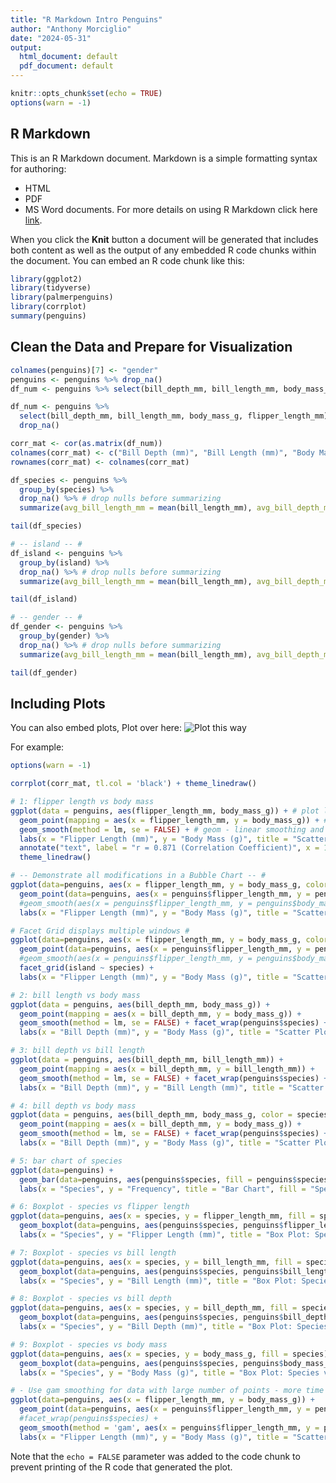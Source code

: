 ---
title: "R Markdown Intro Penguins"
author: "Anthony Morciglio"
date: "2024-05-31"
output:
  html_document: default
  pdf_document: default
---

```{r setup, include=FALSE}
knitr::opts_chunk$set(echo = TRUE)
options(warn = -1)
```

## R Markdown

This is an R Markdown document. Markdown is a simple formatting syntax for authoring:

* HTML
* PDF
* MS Word documents. 
For more details on using R Markdown click here [link](http://rmarkdown.rstudio.com).

When you click the **Knit** button a document will be generated that includes both content as well as the output of any embedded R code chunks within the document. You can embed an R code chunk like this:

```{r load libraries needed for computation}
library(ggplot2)
library(tidyverse)
library(palmerpenguins)
library(corrplot)
summary(penguins)
```

## Clean the Data and Prepare for Visualization
```{r load data, clean data}
colnames(penguins)[7] <- "gender"
penguins <- penguins %>% drop_na()
df_num <- penguins %>% select(bill_depth_mm, bill_length_mm, body_mass_g, flipper_length_mm) %>% drop_na()

df_num <- penguins %>%
  select(bill_depth_mm, bill_length_mm, body_mass_g, flipper_length_mm) %>% 
  drop_na()

corr_mat <- cor(as.matrix(df_num))
colnames(corr_mat) <- c("Bill Depth (mm)", "Bill Length (mm)", "Body Mass (g)", "Flipper Length (mm)")
rownames(corr_mat) <- colnames(corr_mat)

df_species <- penguins %>% 
  group_by(species) %>% 
  drop_na() %>% # drop nulls before summarizing
  summarize(avg_bill_length_mm = mean(bill_length_mm), avg_bill_depth_mm = mean(bill_depth_mm),avg_flipper_length_mm = mean(flipper_length_mm), avg_body_mass_g = mean(body_mass_g))

tail(df_species)

# -- island -- #
df_island <- penguins %>% 
  group_by(island) %>% 
  drop_na() %>% # drop nulls before summarizing
  summarize(avg_bill_length_mm = mean(bill_length_mm), avg_bill_depth_mm = mean(bill_depth_mm), avg_flipper_length_mm = mean(flipper_length_mm), avg_body_mass_g = mean(body_mass_g))

tail(df_island)

# -- gender -- #
df_gender <- penguins %>% 
  group_by(gender) %>% 
  drop_na() %>% # drop nulls before summarizing
  summarize(avg_bill_length_mm = mean(bill_length_mm), avg_bill_depth_mm = mean(bill_depth_mm), avg_flipper_length_mm = mean(flipper_length_mm), avg_body_mass_g = mean(body_mass_g))

tail(df_gender)
```

## Including Plots

You can also embed plots, 
Plot over here: ![Plot this way](https://encrypted-tbn0.gstatic.com/images?q=tbn:ANd9GcQOvjWCaWcALhHSaYqz-fHHbfUrG70h_0hMGg&s)

For example:

```{r flipper length and body mass, echo=FALSE}
options(warn = -1)

corrplot(corr_mat, tl.col = 'black') + theme_linedraw()

# 1: flipper length vs body mass
ggplot(data = penguins, aes(flipper_length_mm, body_mass_g)) + # plot labels
  geom_point(mapping = aes(x = flipper_length_mm, y = body_mass_g)) + # geom - fill points
  geom_smooth(method = lm, se = FALSE) + # geom - linear smoothing and regression
  labs(x = "Flipper Length (mm)", y = "Body Mass (g)", title = "Scatter Plot: Flipper Length vs Body Mass") + 
  annotate("text", label = "r = 0.871 (Correlation Coefficient)", x = 185, y = 5750) +
  theme_linedraw()

# -- Demonstrate all modifications in a Bubble Chart -- #
ggplot(data=penguins, aes(x = flipper_length_mm, y = body_mass_g, color = species, alpha = bill_length_mm)) +
  geom_point(data=penguins, aes(x = penguins$flipper_length_mm, y = penguins$body_mass_g, size = penguins$bill_depth_mm)) +
  #geom_smooth(aes(x = penguins$flipper_length_mm, y = penguins$body_mass_g)) +
  labs(x = "Flipper Length (mm)", y = "Body Mass (g)", title = "Scatter Plot: Species and Features", color = "Species", alpha = "Bill Length (mm)", size = "Bill Depth (mm)") + theme_linedraw()

# Facet Grid displays multiple windows #
ggplot(data=penguins, aes(x = flipper_length_mm, y = body_mass_g, color = gender, alpha = 0.5)) +
  geom_point(data=penguins, aes(x = penguins$flipper_length_mm, y = penguins$body_mass_g)) +
  #geom_smooth(aes(x = penguins$flipper_length_mm, y = penguins$body_mass_g)) +
  facet_grid(island ~ species) +
  labs(x = "Flipper Length (mm)", y = "Body Mass (g)", title = "Scatter Plot: Species per Island", color = "Gender") + theme_linedraw()

# 2: bill length vs body mass
ggplot(data = penguins, aes(bill_depth_mm, body_mass_g)) +
  geom_point(mapping = aes(x = bill_depth_mm, y = body_mass_g)) +
  geom_smooth(method = lm, se = FALSE) + facet_wrap(penguins$species) +
  labs(x = "Bill Depth (mm)", y = "Body Mass (g)", title = "Scatter Plot: Bill Depth vs Body Mass") + theme_linedraw()

# 3: bill depth vs bill length
ggplot(data = penguins, aes(bill_depth_mm, bill_length_mm)) +
  geom_point(mapping = aes(x = bill_depth_mm, y = bill_length_mm)) +
  geom_smooth(method = lm, se = FALSE) + facet_wrap(penguins$species) +
  labs(x = "Bill Depth (mm)", y = "Bill Length (mm)", title = "Scatter Plot: Bill Depth vs Bill Length") + theme_linedraw()

# 4: bill depth vs body mass
ggplot(data = penguins, aes(bill_depth_mm, body_mass_g, color = species)) +
  geom_point(mapping = aes(x = bill_depth_mm, y = body_mass_g)) +
  geom_smooth(method = lm, se = FALSE) + facet_wrap(penguins$species) + 
  labs(x = "Bill Depth (mm)", y = "Body Mass (g)", title = "Scatter Plot: Bill Depth vs Body Mass", color = "Species") + theme_linedraw()

# 5: bar chart of species
ggplot(data=penguins) +
  geom_bar(data=penguins, aes(penguins$species, fill = penguins$species)) + 
  labs(x = "Species", y = "Frequency", title = "Bar Chart", fill = "Species") + theme_linedraw()

# 6: Boxplot - species vs flipper length
ggplot(data=penguins, aes(x = species, y = flipper_length_mm, fill = species)) +
  geom_boxplot(data=penguins, aes(penguins$species, penguins$flipper_length_mm)) + 
  labs(x = "Species", y = "Flipper Length (mm)", title = "Box Plot: Species vs Flipper Length", fill = "Species") + theme_linedraw()

# 7: Boxplot - species vs bill length
ggplot(data=penguins, aes(x = species, y = bill_length_mm, fill = species)) +
  geom_boxplot(data=penguins, aes(penguins$species, penguins$bill_length_mm)) + 
  labs(x = "Species", y = "Bill Length (mm)", title = "Box Plot: Species vs Bill Length", fill = "Species") + theme_linedraw()

# 8: Boxplot - species vs bill depth
ggplot(data=penguins, aes(x = species, y = bill_depth_mm, fill = species)) +
  geom_boxplot(data=penguins, aes(penguins$species, penguins$bill_depth_mm)) + 
  labs(x = "Species", y = "Bill Depth (mm)", title = "Box Plot: Species vs Bill Depth", fill = "Species") + theme_linedraw()

# 9: Boxplot - species vs body mass
ggplot(data=penguins, aes(x = species, y = body_mass_g, fill = species)) +
  geom_boxplot(data=penguins, aes(penguins$species, penguins$body_mass_g)) + 
  labs(x = "Species", y = "Body Mass (g)", title = "Box Plot: Species vs Body Mass", fill = "Species") + theme_linedraw()

# - Use gam smoothing for data with large number of points - more time consuming
ggplot(data=penguins, aes(x = flipper_length_mm, y = body_mass_g)) + 
  geom_point(data=penguins, aes(x = penguins$flipper_length_mm, y = penguins$body_mass_g)) +
  #facet_wrap(penguins$species) +
  geom_smooth(method = 'gam', aes(x = penguins$flipper_length_mm, y = penguins$body_mass_g)) +
  labs(x = "Flipper Length (mm)", y = "Body Mass (g)", title = "Scatter Plot w/ Gam Smoothing") + theme_linedraw()
```

Note that the `echo = FALSE` parameter was added to the code chunk to prevent printing of the R code that generated the plot.
